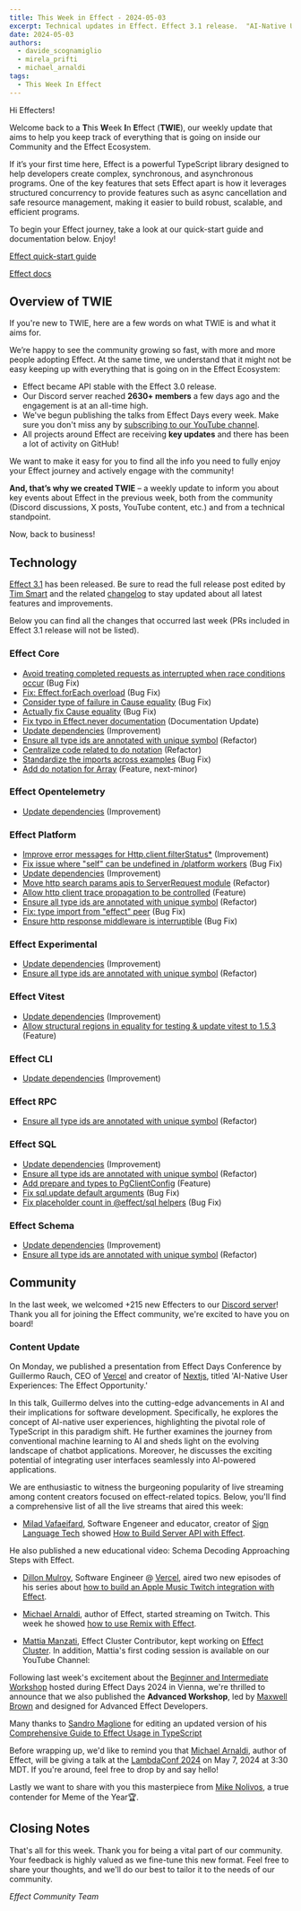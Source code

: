 ```yaml
---
title: This Week in Effect - 2024-05-03
excerpt: Technical updates in Effect. Effect 3.1 release.  "AI-Native User Experiences. The Effect Opportunity." talk by Guillermo Rauch. Effect Advanced workshop by Maxwell Brown.
date: 2024-05-03
authors:
  - davide_scognamiglio
  - mirela_prifti
  - michael_arnaldi
tags:
  - This Week In Effect
---
```



Hi Effecters!

Welcome back to a **T**his **W**eek **I**n **E**ffect (**TWIE**), our weekly update that aims to help you keep track of everything that is going on inside our Community and the Effect Ecosystem.

If it’s your first time here, Effect is a powerful TypeScript library designed to help developers create complex, synchronous, and asynchronous programs. One of the key features that sets Effect apart is how it leverages structured concurrency to provide features such as async cancellation and safe resource management, making it easier to build robust, scalable, and efficient programs.

To begin your Effect journey, take a look at our quick-start guide and documentation below. Enjoy!

[Effect quick-start guide](/docs/quickstart)

[Effect docs](/docs/introduction)

## Overview of TWIE

If you're new to TWIE, here are a few words on what TWIE is and what it aims for.

We’re happy to see the community growing so fast, with more and more people adopting Effect. At the same time, we understand that it might not be easy keeping up with everything that is going on in the Effect Ecosystem:

- Effect became API stable with the Effect 3.0 release.
- Our Discord server reached **2630+ members** a few days ago and the engagement is at an all-time high.
- We've begun publishing the talks from Effect Days every week. Make sure you don't miss any by [subscribing to our YouTube channel](https://www.youtube.com/@effect-ts).
- All projects around Effect are receiving **key updates** and there has been a lot of activity on GitHub!

We want to make it easy for you to find all the info you need to fully enjoy your Effect journey and actively engage with the community!

**And, that’s why we created TWIE** – a weekly update to inform you about key events about Effect in the previous week, both from the community (Discord discussions, X posts, YouTube content, etc.) and from a technical standpoint.

Now, back to business!

## Technology

[Effect 3.1](https://effect.website/blog/effect-3.1) has been released. Be sure to read the full release post edited by [Tim Smart](https://twitter.com/tim_smart) and the related [changelog](https://github.com/Effect-TS/effect/blob/main/packages/effect/CHANGELOG.md) to stay updated about all latest features and improvements.

Below you can find all the changes that occurred last week (PRs included in Effect 3.1 release will not be listed).

### Effect Core
+ [Avoid treating completed requests as interrupted when race conditions occur](https://github.com/Effect-TS/effect/pull/2637) (Bug Fix)
+ [Fix: Effect.forEach overload](https://github.com/Effect-TS/effect/pull/2640) (Bug Fix)
+ [Consider type of failure in Cause equality](https://github.com/Effect-TS/effect/pull/2653) (Bug Fix)
+ [Actually fix Cause equality](https://github.com/Effect-TS/effect/pull/2654) (Bug Fix)
+ [Fix typo in Effect.never documentation](https://github.com/Effect-TS/effect/pull/2655) (Documentation Update)
+ [Update dependencies](https://github.com/Effect-TS/effect/pull/2656) (Improvement)
+ [Ensure all type ids are annotated with unique symbol](https://github.com/Effect-TS/effect/pull/2679) (Refactor)
+ [Centralize code related to do notation](https://github.com/Effect-TS/effect/pull/2681) (Refactor)
+ [Standardize the imports across examples](https://github.com/Effect-TS/effect/pull/2686) (Bug Fix)
+ [Add do notation for Array](https://github.com/Effect-TS/effect/pull/2678) (Feature, next-minor)

### Effect Opentelemetry
+ [Update dependencies](https://github.com/Effect-TS/effect/pull/2656) (Improvement)

### Effect Platform
+ [Improve error messages for Http.client.filterStatus*](https://github.com/Effect-TS/effect/pull/2650) (Improvement)
+ [Fix issue where "self" can be undefined in /platform workers](https://github.com/Effect-TS/effect/pull/2651) (Bug Fix)
+ [Update dependencies](https://github.com/Effect-TS/effect/pull/2656) (Improvement)
+ [Move http search params apis to ServerRequest module](https://github.com/Effect-TS/effect/pull/2669) (Refactor)
+ [Allow http client trace propagation to be controlled](https://github.com/Effect-TS/effect/pull/2672) (Feature)
+ [Ensure all type ids are annotated with unique symbol](https://github.com/Effect-TS/effect/pull/2679) (Refactor)
+ [Fix: type import from "effect" peer](https://github.com/Effect-TS/effect/pull/2648) (Bug Fix)
+ [Ensure http response middleware is interruptible](https://github.com/Effect-TS/effect/pull/2689) (Bug Fix)

### Effect Experimental
+ [Update dependencies](https://github.com/Effect-TS/effect/pull/2656) (Improvement)
+ [Ensure all type ids are annotated with unique symbol](https://github.com/Effect-TS/effect/pull/2679) (Refactor)

### Effect Vitest
+ [Update dependencies](https://github.com/Effect-TS/effect/pull/2656) (Improvement)
+ [Allow structural regions in equality for testing & update vitest to 1.5.3](https://github.com/Effect-TS/effect/pull/2670) (Feature)

### Effect CLI
+ [Update dependencies](https://github.com/Effect-TS/effect/pull/2656) (Improvement)

### Effect RPC
+ [Ensure all type ids are annotated with unique symbol](https://github.com/Effect-TS/effect/pull/2679) (Refactor)

### Effect SQL
+ [Update dependencies](https://github.com/Effect-TS/effect/pull/2656) (Improvement)
+ [Ensure all type ids are annotated with unique symbol](https://github.com/Effect-TS/effect/pull/2679) (Refactor)
+ [Add prepare and types to PgClientConfig](https://github.com/Effect-TS/effect/pull/2683) (Feature)
+ [Fix sql.update default arguments](https://github.com/Effect-TS/effect/pull/2685) (Bug Fix)
+ [Fix placeholder count in @effect/sql helpers](https://github.com/Effect-TS/effect/pull/2684) (Bug Fix)

### Effect Schema
+ [Update dependencies](https://github.com/Effect-TS/effect/pull/2656) (Improvement)
+ [Ensure all type ids are annotated with unique symbol](https://github.com/Effect-TS/effect/pull/2679) (Refactor)

## Community

In the last week, we welcomed +215 new Effecters to our [Discord server](https://discord.gg/effect-ts)! Thank you all for joining the Effect community, we're excited to have you on board!

### Content Update

On Monday, we published a presentation from Effect Days Conference by Guillermo Rauch, CEO of [Vercel](https://vercel.com/) and creator of [Nextjs](https://nextjs.org/), titled 'AI-Native User Experiences: The Effect Opportunity.'

In this talk, Guillermo delves into the cutting-edge advancements in AI and their implications for software development. Specifically, he explores the concept of AI-native user experiences, highlighting the pivotal role of TypeScript in this paradigm shift.
He further examines the journey from conventional machine learning to AI and sheds light on the evolving landscape of chatbot applications. Moreover, he discusses the exciting potential of integrating user interfaces seamlessly into AI-powered applications.

<YouTube
  id="https://www.youtube.com/embed/tUdSNaaXZRE?si=n4oHIa0ZF5_z9th3"
  title="AI-Native User Experiences: The Effect Opportunity by Guillermo Rauch (Effect Days 2024)"
/>

We are enthusiastic to witness the burgeoning popularity of live streaming among content creators focused on effect-related topics. Below, you'll find a comprehensive list of all the live streams that aired this week:

+ [Milad Vafaeifard](https://twitter.com/miladvafaeifard), Software Engeneer and educator, creator of [Sign Language Tech](https://www.youtube.com/channel/UCIPaBhc8mQHrt6o0OTuCUXQ) showed [How to Build Server API with Effect](https://www.youtube.com/watch?v=nU_jS2VyxpU).

He also published a new educational video: Schema Decoding Approaching Steps with Effect.
<YouTube
  id="https://www.youtube.com/embed/DtDf6DUP1-Y?si=jYVqUUd-ohw9DXio"
  title="Schema Decoding Approaching Steps with Effect TS [American Sign Language]"
/>

+ [Dillon Mulroy](https://twitter.com/dillon_mulroy), Software Engineer @ [Vercel](https://vercel.com), aired two new episodes of his series about [how to build an Apple Music Twitch integration with Effect](https://www.twitch.tv/dmmulroy/videos).

+ [Michael Arnaldi](https://twitter.com/MichaelArnaldi), author of Effect, started streaming on Twitch. This week he showed [how to use Remix with Effect](https://www.twitch.tv/videos/2132768293).

+ [Mattia Manzati](https://twitter.com/MattiaManzati), Effect Cluster Contributor, kept working on [Effect Cluster](https://www.twitch.tv/videos/2135438468).
In addition, Mattia's first coding session is available on our YouTube Channel:

<YouTube
  id="https://www.youtube.com/embed/FMXJYU4Jru4?si=RneSZODG9k9DGOfL"
  title="Effect Cluster | Adding JSDoc to the API by Mattia Manzati"
/>

Following last week's excitement about the [Beginner and Intermediate Workshop](https://www.youtube.com/watch?v=Lz2J1NBnHK4) hosted during Effect Days 2024 in Vienna, we're thrilled to announce that we also published the **Advanced Workshop**, led by [Maxwell Brown](https://twitter.com/imax153) and designed for Advanced Effect Developers.

<YouTube
  id="https://www.youtube.com/embed/7jOD5okJC00?si=YupTVumPUwLubvfR"
  title="Effect TypeScript Library: Advanced Workshop (Effect Days 2024)"
/>

Many thanks to [Sandro Maglione](https://twitter.com/SandroMaglione) for editing an updated version of his [Comprehensive Guide to Effect Usage in TypeScript](https://www.sandromaglione.com/articles/complete-introduction-to-using-effect-in-typescript)

<Tweet id="1783979630019625325" />

Before wrapping up, we'd like to remind you that [Michael Arnaldi](https://twitter.com/MichaelArnaldi), author of Effect, will be giving a talk at the [LambdaConf 2024](https://www.lambdaconf.us) on May 7, 2024 at 3:30 MDT. If you're around, feel free to drop by and say hello!

<Tweet id="1779419386882752952" />

Lastly we want to share with you this masterpiece from [Mike Nolivos](https://twitter.com/micksabox), a true contender for Meme of the Year🏆.

<Tweet id="1784602558889099264" />

## Closing Notes

That's all for this week. Thank you for being a vital part of our community. Your feedback is highly valued as we fine-tune this new format. Feel free to share your thoughts, and we'll do our best to tailor it to the needs of our community.

_Effect Community Team_
